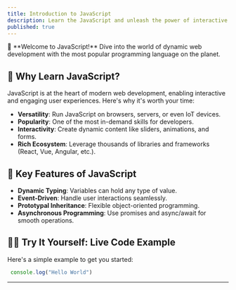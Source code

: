 ```yaml
---
title: Introduction to JavaScript
description: Learn the JavaScript and unleash the power of interactive web development.
published: true
---
```



<Callout>
🚀 **Welcome to JavaScript!** Dive into the world of dynamic web development with the most popular programming language on the planet.
</Callout>

## 🌟 Why Learn JavaScript?

JavaScript is at the heart of modern web development, enabling interactive and engaging user experiences. Here's why it's worth your time:

- **Versatility**: Run JavaScript on browsers, servers, or even IoT devices.
- **Popularity**: One of the most in-demand skills for developers.
- **Interactivity**: Create dynamic content like sliders, animations, and forms.
- **Rich Ecosystem**: Leverage thousands of libraries and frameworks (React, Vue, Angular, etc.).

## 🧠 Key Features of JavaScript

- **Dynamic Typing**: Variables can hold any type of value.
- **Event-Driven**: Handle user interactions seamlessly.
- **Prototypal Inheritance**: Flexible object-oriented programming.
- **Asynchronous Programming**: Use promises and async/await for smooth operations.

## 👩‍💻 Try It Yourself: Live Code Example

Here's a simple example to get you started:

```js
 console.log("Hello World")
```

---





